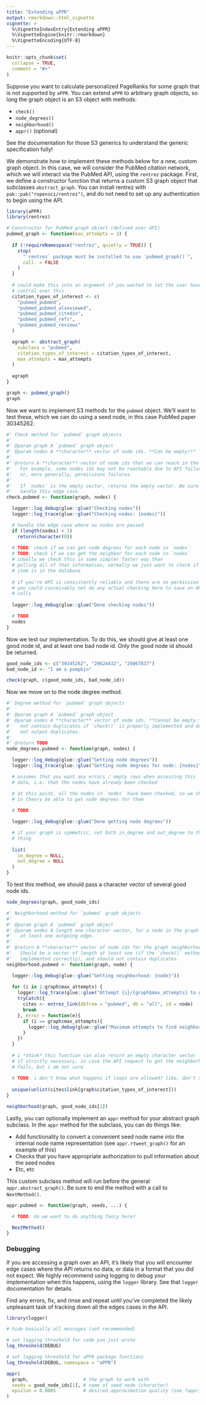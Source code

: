 ```yaml
---
title: "Extending aPPR"
output: rmarkdown::html_vignette
vignette: >
  %\VignetteIndexEntry{Extending aPPR}
  %\VignetteEngine{knitr::rmarkdown}
  %\VignetteEncoding{UTF-8}
---
```


```r
knitr::opts_chunk$set(
  collapse = TRUE,
  comment = "#>"
)
```

Suppose you want to calculate personalized PageRanks for some graph that is not supported by `aPPR`. You can extend `aPPR` to arbitrary graph objects, so long the graph object is an S3 object with methods:

- `check()`
- `node_degrees()`
- `neighborhood()`
- `appr()` (optional)

See the documentation for those S3 generics to understand the generic specification fully!

We demonstrate how to implement these methods below for a new, custom graph object. In this case, we will consider the PubMed citation network, which we will interact via the PubMed API, using the `rentrez` package. First, we define a constructor function that returns a custom S3 graph object that subclasses `abstract_graph`. You can install rentrez with `pak::pak("ropensci/rentrez")`, and do not need to set up any authentication to begin using the API.

```r
library(aPPR)
library(rentrez)

# Constructor for PubMed graph object (defined over API)
pubmed_graph <- function(max_attempts = 3) {
  
  if (!requireNamespace("rentrez", quietly = TRUE)) {
    stop(
      "`rentrez` package must be installed to use `pubmed_graph()`",
      call. = FALSE
    )
  }
  
  # could make this into an argument if you wanted to let the user have
  # control over this
  citation_types_of_interest <- c(
    "pubmed_pubmed",
    "pubmed_pubmed_alsoviewed",
    "pubmed_pubmed_citedin",
    "pubmed_pubmed_refs",
    "pubmed_pubmed_reviews"
  )

  agraph <- abstract_graph(
    subclass = "pubmed",
    citation_types_of_interest = citation_types_of_interest,
    max_attempts = max_attempts
  )
  
  agraph
}

graph <- pubmed_graph()
graph
```

Now we want to implement S3 methods for the `pubmed` object. We'll want to test these, which we can do using a seed node, in this case PubMed paper 30345262.

```r
#' Check method for `pubmed` graph objects
#'
#' @param graph A `pubmed` graph object
#' @param nodes A **character** vector of node ids. **Can be empty!**
#'
#' @return A **character** vector of node ids that we can reach in the graph.
#'   For example, some nodes ids may not be reachable due to API failures,
#'   or, more generally, permissions failures.
#'
#'   If `nodes` is the empty vector, returns the empty vector. Be sure to
#'   handle this edge case.
check.pubmed <- function(graph, nodes) {

  logger::log_debug(glue::glue("Checking nodes"))
  logger::log_trace(glue::glue("Checking nodes: {nodes}"))

  # handle the edge case where no nodes are passed
  if (length(nodes) < 1)
    return(character(0))
  
  # TODO: check if we can get node degrees for each node in `nodes`
  # TODO: check if we can get the neighbor for each node in `nodes`
  # ideally we check this in some simpler faster way than 
  # pulling all of that information, normally we just want to check if an
  # item is in the database
  
  # if you're API is consistently reliable and there are no permission issues
  # you could conceivably not do any actual checking here to save on API
  # calls
  
  logger::log_debug(glue::glue("Done checking nodes"))

  # TODO
  nodes
}
```

Now we test our implementation. To do this, we should give at least one good node id, and at least one bad node id. Only the good node id should be returned.

```r
good_node_ids <- c("30345262", "29624432", "29867837")
bad_node_id <- "I am a pumpkin"

check(graph, c(good_node_ids, bad_node_id))
```

Now we move on to the node degree method.

```r
#' Degree method for `pubmed` graph objects
#'
#' @param graph A `pubmed` graph object
#' @param nodes A **character** vector of node ids. **Cannot be empty.** Should
#'   not contain duplicates if `check()` is properly implemented and does
#'   not output duplicates.
#'
#' @return TODO
node_degrees.pubmed <- function(graph, nodes) {

  logger::log_debug(glue::glue("Getting node degrees"))
  logger::log_trace(glue::glue("Getting node degrees for node: {nodes}"))

  # assumes that you want any errors / empty rows when accessing this
  # data, i.e. that the nodes have already been checked

  # at this point, all the nodes in `nodes` have been checked, so we should
  # in theory be able to get node degrees for them
  
  # TODO

  logger::log_debug(glue::glue("Done getting node degrees"))

  # if your graph is symmetric, set both in_degree and out_degree to the same
  # thing
  
  list(
    in_degree = NULL,
    out_degree = NULL
  )
}
```

To test this method, we should pass a character vector of several good node ids.

```r
node_degrees(graph, good_node_ids)
```

```r
#' Neighborhood method for `pubmed` graph objects
#'
#' @param graph A `pubmed` graph object
#' @param nodes A length one character vector, for a node in the graph with
#'   at least one outgoing edge.
#'
#' @return A **character** vector of node ids for the graph neighborhood.
#'   Should be a vector of length at least one (if the `check()` method was
#'   implemented correctly), and should not contain duplicates.
neighborhood.pubmed <- function(graph, node) {

  logger::log_debug(glue::glue("Getting neighborhood: {node}"))
  
  for (i in 1:graph$max_attempts) {
    logger::log_trace(glue::glue("Attempt {i}/{graph$max_attempts} to get neighborhood of: {node}"))
    tryCatch({
      cites <- entrez_link(dbfrom = "pubmed", db = "all", id = node)
      break
    }, error = function(e){
      if (i == graph$max_attempts){
        logger::log_debug(glue::glue("Maximum attempts to find neighborhood met, could not find: {node}"))
      }
    })
  }
  
  # i *think* this function can also return an empty character vector
  # if strictly necessary, in case the API request to get the neighborhood
  # fails, but i am not sure
  
  # TODO: i don't know what happens if loops are allowed? like, don't self cite
  
  unique(unlist(cites$link[graph$citation_types_of_interest]))
}
```

```r
neighborhood(graph, good_node_ids[1])
```

Lastly, you can optionally implement an `appr` method for your abstract graph subclass. In the `appr` method for the subclass, you can do things like:

- Add functionality to convert a convenient seed node name into the internal node name representation (see `appr.rtweet_graph()` for an example of this)
- Checks that you have appropriate authorization to pull information about the seed nodes
- Etc, etc

This custom subclass method will run before the general `appr.abstract_graph()`. Be sure to end the method with a call to `NextMethod()`.

```r
appr.pubmed <- function(graph, seeds, ...) {

  # TODO: do we want to do anything fancy here?

  NextMethod()
}
```


### Debugging

If you are accessing a graph over an API, it's likely that you will encounter edge cases where the API returns no data, or data in a format that you did not expect. We highly recommend using logging to debug your implementation when this happens, using the `logger` library. See that `logger` documentation for details. 

Find any errors, fix, and rinse and repeat until you've completed the likely unpleasant task of tracking down all the edges cases in the API.

```r
library(logger)

# hide basically all messages (not recommended)

# set logging threshold for code you just wrote
log_threshold(DEBUG)

# set logging threshold for aPPR package functions
log_threshold(DEBUG, namespace = "aPPR") 

appr(
  graph,                    # the graph to work with
  seeds = good_node_ids[1], # name of seed node (character)
  epsilon = 0.0005          # desired approximation quality (see ?appr)
)
```


